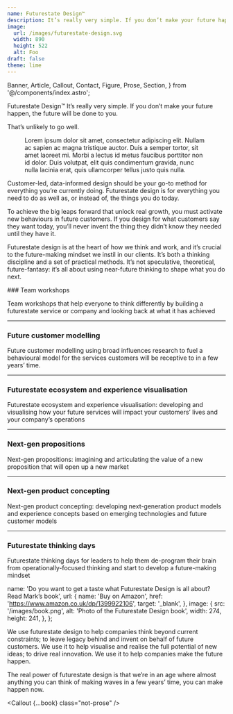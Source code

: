 ```yaml
---
name: Futurestate Design™
description: It’s really very simple. If you don’t make your future happen, the future will be done to you.
image:
  url: /images/futurestate-design.svg
  width: 890
  height: 522
  alt: Foo
draft: false
theme: lime
---
```


  Banner,
  Article,
  Callout,
  Contact,
  Figure,
  Prose,
  Section,
} from '@/components/index.astro';

<Banner theme="lime">
<p class="lead"><span class="text-lime">Futurestate Design™</span> It’s really very simple. If you don’t make your future happen, the future will be done to you.</p>
<p class="lead">That’s unlikely to go well.</p>

<Figure
  src="/images/futurestate-design.svg"
  width={frontmatter.image.width}
  height={frontmatter.image.height}
>
  Lorem ipsum dolor sit amet, consectetur adipiscing elit. Nullam ac sapien ac
  magna tristique auctor. Duis a semper tortor, sit amet laoreet mi. Morbi a
  lectus id metus faucibus porttitor non id dolor. Duis volutpat, elit quis
  condimentum gravida, nunc nulla lacinia erat, quis ullamcorper tellus justo
  quis nulla.
</Figure>

<p class="h3">
  Customer-led, data-informed design should be your go-to method for everything
  you’re currently doing. Futurestate design is for everything you need to do as
  well as, or instead of, the things you do today.
</p>

<p class="h3">
  To achieve the big leaps forward that unlock real growth, you must activate
  new behaviours in future customers. If you design for what customers say they
  want today, you’ll never invent the thing they didn’t know they needed until
  they have it.
</p>

Futurestate design is at the heart of how we think and work, and it’s crucial to the future-making mindset we instil in our clients. It’s both a thinking discipline and a set of practical methods. It’s not speculative, theoretical, future-fantasy: it’s all about using near-future thinking to shape what you do next.

</Banner>

<Section name="Some of the ways we use it" class="bg-qux text-white">
### Team workshops

Team workshops that help everyone to think differently by building a futurestate service or company and looking back at what it has achieved

---

### Future customer modelling

Future customer modelling using broad influences research to fuel a behavioural model for the services customers will be receptive to in a few years’ time.

---

### Futurestate ecosystem and experience visualisation

Futurestate ecosystem and experience visualisation: developing and visualising how your future services will impact your customers’ lives and your company’s operations

---

### Next-gen propositions

Next-gen propositions: imagining and articulating the value of a new proposition that will open up a new market

---

### Next-gen product concepting

Next-gen product concepting: developing next-generation product models and experience concepts based on emerging technologies and future customer models

---

### Futurestate thinking days

Futurestate thinking days for leaders to help them de-program their brain from operationally-focused thinking and start to develop a future-making mindset

</Section>

  name: 'Do you want to get a taste what Futurestate Design is all about? Read Mark’s book',
  url: {
    name: 'Buy on Amazon',
    href: 'https://www.amazon.co.uk/dp/1399922106',
    target: '_blank',
  },
  image: {
    src: '/images/book.png',
    alt: 'Photo of the Futurestate Design book',
    width: 274,
    height: 241,
  },
};

<Article theme="lime">
We use futurestate design to help companies think beyond current constraints; to leave legacy behind and invent on behalf of future customers. We use it to help visualise and realise the full potential of new ideas; to drive real innovation. We use it to help companies make the future happen.

The real power of futurestate design is that we’re in an age where almost anything you can think of making waves in a few years’ time, you can make happen now.

<Callout {...book} class="not-prose" />

</Article>

<div class="mx-auto max-w-container">
  <img src="/images/futurestate-design.jpg" alt="" loading="lazy" />
</div>

<Contact name="Let's talk" description="Tell us where you want to be. We’ll make sure you get there." theme="bg-lime" />
